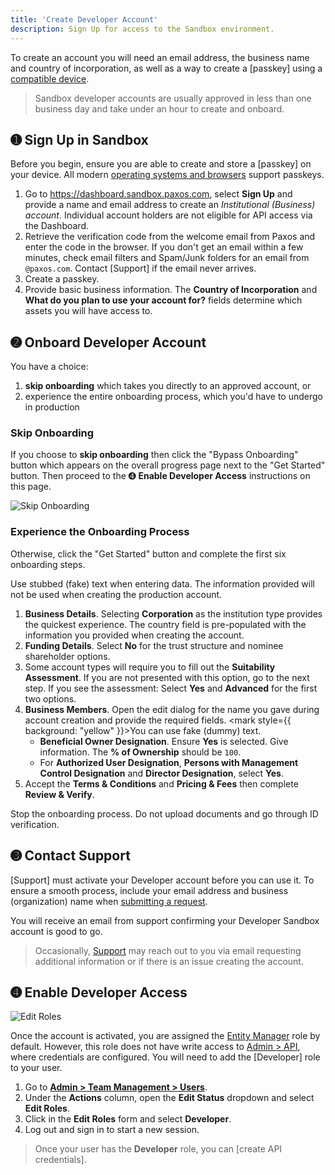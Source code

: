 ```yaml
---
title: 'Create Developer Account'
description: Sign Up for access to the Sandbox environment.
---
```




To create an account you will need an email address, the business name and country of incorporation, as well as a way to create a [passkey] using a [compatible device](https://www.passkeys.io/compatible-devices).

> Sandbox developer accounts are usually approved in less than one business day and take under an hour to create and onboard.

## ➊ Sign Up in Sandbox

Before you begin, ensure you are able to create and store a [passkey] on your device.
All modern [operating systems and browsers](https://www.passkeys.io/compatible-devices) support passkeys.

<PasskeyNote />

1. Go to https://dashboard.sandbox.paxos.com, select **Sign Up** and provide a name and email address to create an _Institutional (Business) account_. Individual account holders are not eligible for API access via the Dashboard.
1. Retrieve the verification code from the welcome email from Paxos and enter the code in the browser. If you don't get an email within a few minutes, check email filters and Spam/Junk folders for an email from `@paxos.com`. Contact [Support] if the email never arrives.
1. Create a passkey.
1. Provide basic business information. The **Country of Incorporation** and **What do you plan to use your account for?** fields determine which assets you will have access to.

## ➋ Onboard Developer Account

You have a choice:
1. **skip onboarding** which takes you directly to an approved account, or
1. experience the entire onboarding process, which you'd have to undergo in production
### Skip Onboarding
If you choose to **skip onboarding** then click the "Bypass Onboarding" button which appears on the overall progress page next to the "Get Started" button.
Then proceed to the ➍ **Enable Developer Access** instructions on this page.

![Skip Onboarding](/images/bypass-onboarding.png)
### Experience the Onboarding Process
Otherwise, click the "Get Started" button and complete the first six onboarding steps.

<Tip>

Use stubbed (fake) text when entering data.
The information provided will not be used when creating the production account.

</Tip>

1. **Business Details**. Selecting **Corporation** as the institution type provides the quickest experience. The country field is pre-populated with the information you provided when creating the account.
1. **Funding Details**. Select **No** for the trust structure and nominee shareholder options.
1. Some account types will require you to fill out the **Suitability Assessment**. If you are not presented with this option, go to the next step. If you see the assessment: Select **Yes** and **Advanced** for the first two options.
1. **Business Members**. Open the edit dialog for the name you gave during account creation and provide the required fields. <mark style={{ background: "yellow" }}>You can use fake (dummy) text</mark>.
    - **Beneficial Owner Designation**. Ensure **Yes** is selected. Give information. The **% of Ownership** should be `100`.
    - For **Authorized User Designation**, **Persons with Management Control Designation** and **Director Designation**, select **Yes**.
1.  Accept the **Terms & Conditions** and **Pricing & Fees** then complete **Review & Verify**.

<Tip>

Stop the onboarding process. Do not upload documents and go through ID verification.

</Tip>

## ➌ Contact Support

[Support] must activate your Developer account before you can use it.
To ensure a smooth process, include your email address and business (organization) name when [submitting a request](https://support.paxos.com/hc/en-us/requests/new).

You will receive an email from support confirming your Developer Sandbox account is good to go.

> Occasionally, [Support](https://support.paxos.com/hc/en-us) may reach out to you via email requesting additional information or if there is an issue creating the account.

## ➍ Enable Developer Access

![Edit Roles](/images/edit-roles.gif)

Once the account is activated, you are assigned the [Entity Manager](/guides/dashboard/roles#entity-manager) role by default.
However, this role does not have write access to [Admin > API](https://dashboard.sandbox.paxos.com/admin/api), where credentials are configured.
You will need to add the [Developer] role to your user.

1. Go to [**Admin > Team Management > Users**](https://dashboard.sandbox.paxos.com/admin/team-management/users).
1. Under the **Actions** column, open the **Edit Status** dropdown and select **Edit Roles**.
1. Click in the **Edit Roles** form and select **Developer**.
1. Log out and sign in to start a new session.

> Once your user has the **Developer** role, you can [create API credentials].
